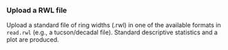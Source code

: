 ### Upload a RWL file
Upload a standard file of ring widths (.rwl) in one of the available formats in `read.rwl` (e.g., a tucson/decadal file). Standard descriptive statistics and a plot are produced.
